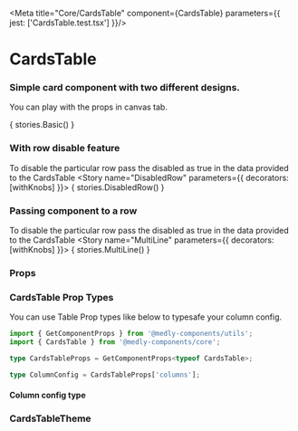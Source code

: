 
<Meta title="Core/CardsTable" component={CardsTable} parameters={{ jest: ['CardsTable.test.tsx'] }}/>

# CardsTable

### Simple card component with two different designs.
You can play with the props in canvas tab.



<Preview withToolbar>
    <Story name="Basic" parameters={{ decorators: [withKnobs] }}>
        {
            stories.Basic()
        }
    </Story>
</Preview>

### With row disable feature
To disable the particular row pass the disabled as true in the data provided to the CardsTable
<Preview withToolbar>
    <Story name="DisabledRow" parameters={{ decorators: [withKnobs] }}>
        {
            stories.DisabledRow()
        }
    </Story>
</Preview>

### Passing component to a row
To disable the particular row pass the disabled as true in the data provided to the CardsTable
<Preview withToolbar>
    <Story name="MultiLine" parameters={{ decorators: [withKnobs] }}>
        {
            stories.MultiLine()
        }
    </Story>
</Preview>

### Props
<Props of={CardsTable} />

### CardsTable Prop Types

You can use Table Prop types like below to typesafe your column config.

```ts
import { GetComponentProps } from '@medly-components/utils';
import { CardsTable } from '@medly-components/core';

type CardsTableProps = GetComponentProps<typeof CardsTable>;

type ColumnConfig = CardsTableProps['columns'];
```
#### Column config type

<Props of={stories.ColumnConfigInterface} />

### CardsTableTheme

<Props of={stories.Theme} />
